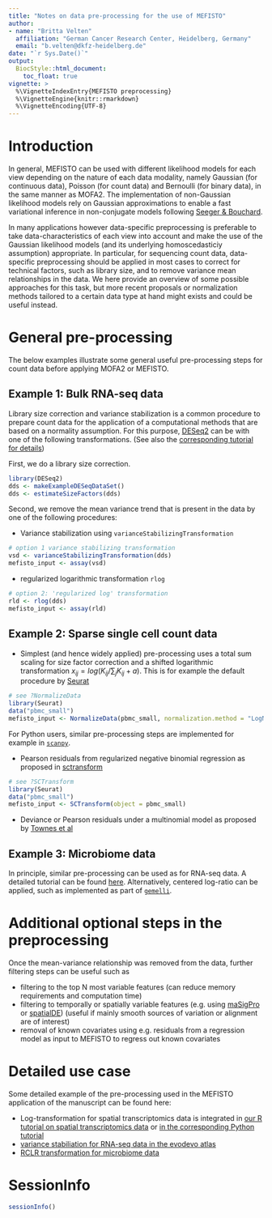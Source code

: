 ```yaml
---
title: "Notes on data pre-processing for the use of MEFISTO"
author:
- name: "Britta Velten"
  affiliation: "German Cancer Research Center, Heidelberg, Germany"
  email: "b.velten@dkfz-heidelberg.de"
date: "`r Sys.Date()`"
output:
  BiocStyle::html_document:
    toc_float: true
vignette: >
  %\VignetteIndexEntry{MEFISTO preprocessing}
  %\VignetteEngine{knitr::rmarkdown}
  %\VignetteEncoding{UTF-8}
---
```


# Introduction
In general, MEFISTO can be used with different likelihood models for each view depending on the nature of each data modality, namely Gaussian (for continuous data), Poisson (for count data) and Bernoulli (for binary data), in the same manner as MOFA2. The implementation of non-Gaussian likelihood models rely on Gaussian approximations to enable a fast variational inference in non-conjugate models following [Seeger & Bouchard](http://proceedings.mlr.press/v22/seeger12.html). 

In many applications however data-specific preprocessing is preferable to take data-characteristics of each view into account and make the use of the Gaussian likelihood models (and its underlying homoscedasticiy assumption) appropriate. In particular, for sequencing count data, data-specific preprocessing should be applied in most cases to correct for technical factors, such as library size, and to remove variance mean relationships in the data. We here provide an overview of some possible approaches for this task, but more recent proposals or normalization methods tailored to a certain data type at hand might exists and could be useful instead.

# General pre-processing
The below examples illustrate some general useful pre-processing steps for count data before applying MOFA2 or MEFISTO.

## Example 1: Bulk RNA-seq data 
Library size correction and variance stabilization is a common procedure to prepare count data for the application of a computational methods that are based on a normality assumption. For this purpose, [DESeq2](http://www.bioconductor.org/packages/release/bioc/html/DESeq2.html) can be with one of the following transformations. (See also the [corresponding tutorial for details](http://www.bioconductor.org/packages/release/bioc/vignettes/DESeq2/inst/doc/DESeq2.html#count-data-transformations))

First, we do a library size correction.
```r
library(DESeq2)
dds <- makeExampleDESeqDataSet()
dds <- estimateSizeFactors(dds)
```

Second, we remove the mean variance trend that is present in the data by one of the following procedures:

* Variance stabilization using `varianceStabilizingTransformation` 
```r
# option 1 variance stabilizing transformation
vsd <- varianceStabilizingTransformation(dds)
mefisto_input <- assay(vsd)
```

* regularized logarithmic transformation `rlog` 
```r
# option 2: 'regularized log' transformation
rld <- rlog(dds)
mefisto_input <- assay(rld)
```


## Example 2: Sparse single cell count data
* Simplest (and hence widely applied) pre-processing uses a total sum scaling for size factor correction and a shifted logarithmic transformation $x_{ij} = log(K_{ij}/\sum_jK_{ij} + a)$. This is for example the default procedure by [Seurat](https://satijalab.org/seurat/index.html)
```r
# see ?NormalizeData
library(Seurat)
data("pbmc_small")
mefisto_input <- NormalizeData(pbmc_small, normalization.method = "LogNormalize", scale.factor = 10000)
```

For Python users, similar pre-processing steps are implemented for example in [`scanpy`](https://scanpy-tutorials.readthedocs.io/en/latest/index.html).

* Pearson residuals from regularized negative binomial regression as proposed in [sctransform](https://genomebiology.biomedcentral.com/articles/10.1186/s13059-019-1874-1)
```r
# see ?SCTransform
library(Seurat)
data("pbmc_small")
mefisto_input <- SCTransform(object = pbmc_small)
```

* Deviance or Pearson residuals under a multinomial model as proposed by [Townes et al](https://genomebiology.biomedcentral.com/articles/10.1186/s13059-019-1861-6) 


## Example 3: Microbiome data
In principle, similar pre-processing can be used as for RNA-seq data. A detailed tutorial can be found [here](https://bioconductor.org/help/course-materials/2017/BioC2017/Day1/Workshops/Microbiome/MicrobiomeWorkflowII.html). Alternatively, centered log-ratio can be applied, such as implemented as part of [`gemelli`](https://github.com/biocore/gemelli).



# Additional optional steps in the preprocessing
Once the mean-variance relationship was removed from the data, further filtering steps can be useful such as

* filtering to the top N most variable features (can reduce memory requirements and computation time)
* filtering to temporally or spatially variable features (e.g. using [maSigPro](https://www.bioconductor.org/packages/release/bioc/html/maSigPro.html) or [spatialDE](https://github.com/Teichlab/SpatialDE)) (useful if mainly smooth sources of variation or alignment are of interest)
* removal of known covariates using e.g. residuals from a regression model as input to MEFISTO to regress out known covariates

# Detailed use case
Some detailed example of the pre-processing used in the MEFISTO application of the manuscript can be found here:

* Log-transformation for spatial transcriptomics data is integrated in [our R tutorial on spatial transcriptomics data](https://raw.githack.com/bioFAM/MEFISTO_tutorials/master/MEFISTO_ST.html) or [in the corresponding Python tutorial](https://github.com/bioFAM/MEFISTO_tutorials/blob/master/MEFISTO_ST.ipynb)
* [variance stabiliation for RNA-seq data in the evodevo atlas](https://github.com/bioFAM/MEFISTO_analyses/blob/master/evodevo/preprocess_data.R)
* [RCLR transformation for microbiome data](https://github.com/bioFAM/MEFISTO_analyses/blob/master/microbiome/preprocess_data.py)

# SessionInfo
```r
sessionInfo()
```


